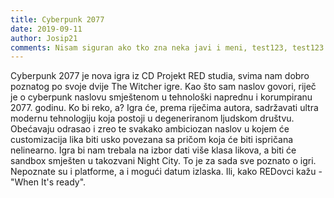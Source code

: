 ```yaml
---
title: Cyberpunk 2077
date: 2019-09-11
author: Josip21
comments: Nisam siguran ako tko zna neka javi i meni, test123, test123
---
```


Cyberpunk 2077 je nova igra iz CD Projekt RED studia, svima nam dobro 
poznatog po svoje dvije The Witcher igre. Kao što sam naslov govori, 
riječ je o cyberpunk naslovu smještenom u tehnološki naprednu i korumpiranu 
2077. godinu. 
Ko bi reko, a? Igra će, prema riječima autora, sadržavati ultra modernu tehnologiju 
koja postoji u degeneriranom ljudskom društvu. Obećavaju odrasao i zreo te svakako 
ambiciozan naslov u kojem će customizacija lika biti usko povezana sa pričom 
koja će biti ispričana nelinearno. Igra bi nam trebala na izbor dati više klasa likova, 
a biti će sandbox smješten u takozvani Night City. To je za sada sve poznato o igri. 
Nepoznate su i platforme, a i mogući datum izlaska. Ili, kako REDovci kažu - "When It's ready".